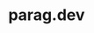 ---
title: parag.dev
description: Awesome personal portfolio site made with MagicUI.
image: /showcase/parag.png
href: https://paragghatage.com
featured: true
affiliation: YC W24
---